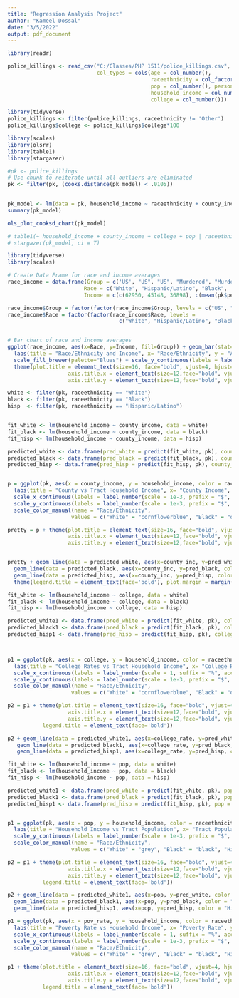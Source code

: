 ```yaml
---
title: "Regression Analysis Project"
author: "Kameel Dossal"
date: "3/5/2022"
output: pdf_document
---
```


```r
library(readr)

police_killings <- read_csv("C:/Classes/PHP 1511/police_killings.csv", 
                            col_types = cols(age = col_number(), 
                                             raceethnicity = col_factor(levels = c("White", "Hispanic/Latino", "Black", "Other")), 
                                             pop = col_number(), personal_income = col_number(),
                                             household_income = col_number(), pov_rate = col_number(), un_rate = col_number(),
                                             college = col_number()))

```

```r
library(tidyverse)
police_killings <- filter(police_killings, raceethnicity != 'Other')
police_killings$college <- police_killings$college*100

```


```r
library(scales)
library(olsrr)
library(table1)
library(stargazer)

#pk <- police_killings
# Use chunk to reiterate until all outliers are eliminated
pk <- filter(pk, (cooks.distance(pk_model) < .0105))
                    

pk_model <- lm(data = pk, household_income ~ raceethnicity + county_income + college + pop)
summary(pk_model)

ols_plot_cooksd_chart(pk_model)

# table1(~ household_income + county_income + college + pop | raceethnicity, data = pk)
# stargazer(pk_model, ci = T)

```

```r
library(tidyverse)
library(scales)

# Create Data Frame for race and income averages
race_income = data.frame(Group = c('US', "US", "US", "Murdered", "Murdered", "Murdered"),
                        Race = c('White', "Hispanic/Latino", "Black", 'White', "Hispanic/Latino", "Black"),
                        Income = c(c(62950, 45148, 36898), c(mean(pk$personal_income[pk$raceethnicity == 'White']), mean(pk$personal_income[pk$raceethnicity == 'Hispanic/Latino']), mean(pk$personal_income[pk$raceethnicity == 'Black']))))

race_income$Group = factor(factor(race_income$Group, levels = c("US", "Murdered"), labels = c("US", "Murdered")))
race_income$Race = factor(factor(race_income$Race, levels = 
                                   c("White", "Hispanic/Latino", "Black"), labels = c("White", "Hispanic/Latino", "Black")))


# Bar chart of race and income averages 
ggplot(race_income, aes(x=Race, y=Income, fill=Group)) + geom_bar(stat="identity", color="black", position=position_dodge()) + 
  labs(title = "Race/Ethnicity and Income", x= "Race/Ethnicity", y = "Average Income") + theme_minimal() +
  scale_fill_brewer(palette="Blues") + scale_y_continuous(labels = label_number(scale = 1e-3, prefix = "$", suffix = "k", accuracy = 1)) +
  theme(plot.title = element_text(size=16, face="bold", vjust=4, hjust=.5, lineheight=0.6), 
                   axis.title.x = element_text(size=12,face="bold", vjust=-3),
                   axis.title.y = element_text(size=12,face="bold", vjust=7), plot.margin = margin(20, 15, 20, 25))


```



```r

white <- filter(pk, raceethnicity == "White")
black <- filter(pk, raceethnicity == "Black")
hisp  <- filter(pk, raceethnicity == "Hispanic/Latino")


fit_white <- lm(household_income ~ county_income, data = white)
fit_black <- lm(household_income ~ county_income, data = black)
fit_hisp <- lm(household_income ~ county_income, data = hisp)

predicted_white <- data.frame(pred_white = predict(fit_white, pk), county_inc = pk$county_income)
predicted_black <- data.frame(pred_black = predict(fit_black, pk), county_inc = pk$county_income)
predicted_hisp <- data.frame(pred_hisp = predict(fit_hisp, pk), county_inc = pk$county_income)


p = ggplot(pk, aes(x = county_income, y = household_income, color = raceethnicity)) + geom_point(size = 2.5, shape = 20) + 
  labs(title = "County vs Tract Household Income", x= "County Income", y = "Tract Household Income") +  
  scale_x_continuous(labels = label_number(scale = 1e-3, prefix = "$", suffix = "k", accuracy = 1)) + 
  scale_y_continuous(labels = label_number(scale = 1e-3, prefix = "$", suffix = "k", accuracy = 1)) + 
  scale_color_manual(name = "Race/Ethnicity",
                    values = c("White" = "cornflowerblue", "Black" = "orchid", "Hispanic/Latino" = "black")) 

pretty = p + theme(plot.title = element_text(size=16, face="bold", vjust=4, hjust=.5, lineheight=0.6), 
                   axis.title.x = element_text(size=12,face="bold", vjust=-3),
                   axis.title.y = element_text(size=12,face="bold", vjust=7))


pretty + geom_line(data = predicted_white, aes(x=county_inc, y=pred_white, color = "White")) +
  geom_line(data = predicted_black, aes(x=county_inc, y=pred_black, color = "Black")) +
  geom_line(data = predicted_hisp, aes(x=county_inc, y=pred_hisp, color = "Hispanic/Latino")) +
  theme(legend.title = element_text(face='bold'), plot.margin = margin(20, 15, 20, 25))


```


```r
fit_white <- lm(household_income ~ college, data = white)
fit_black <- lm(household_income ~ college, data = black)
fit_hisp <- lm(household_income ~ college, data = hisp)

predicted_white1 <- data.frame(pred_white = predict(fit_white, pk), college_rate = pk$college)
predicted_black1 <- data.frame(pred_black = predict(fit_black, pk), college_rate = pk$college)
predicted_hisp1 <- data.frame(pred_hisp = predict(fit_hisp, pk), college_rate = pk$college)



p1 = ggplot(pk, aes(x = college, y = household_income, color = raceethnicity)) + geom_point(size = 2.5, shape = 20) + 
  labs(title = "College Rates vs Tract Household Income", x= "College Rates", y = "Tract Household Income") +  
  scale_x_continuous(labels = label_number(scale = 1, suffix = "%", accuracy = 1)) + 
  scale_y_continuous(labels = label_number(scale = 1e-3, prefix = "$", suffix = "k", accuracy = 1)) +
  scale_color_manual(name = "Race/Ethnicity",
                    values = c("White" = "cornflowerblue", "Black" = "orchid", "Hispanic/Latino" = "black"))

p2 = p1 + theme(plot.title = element_text(size=16, face="bold", vjust=4, hjust=.5, lineheight=0.6), 
                   axis.title.x = element_text(size=12,face="bold", vjust=-3),
                   axis.title.y = element_text(size=12,face="bold", vjust=7), plot.margin = margin(20, 15, 20, 25), 
           legend.title = element_text(face='bold')) 

p2 + geom_line(data = predicted_white1, aes(x=college_rate, y=pred_white, color = "White")) +
   geom_line(data = predicted_black1, aes(x=college_rate, y=pred_black, color = "Black")) +
   geom_line(data = predicted_hisp1, aes(x=college_rate, y=pred_hisp, color = "Hispanic/Latino"))

```

```r
fit_white <- lm(household_income ~ pop, data = white)
fit_black <- lm(household_income ~ pop, data = black)
fit_hisp <- lm(household_income ~ pop, data = hisp)

predicted_white1 <- data.frame(pred_white = predict(fit_white, pk), pop = pk$pop)
predicted_black1 <- data.frame(pred_black = predict(fit_black, pk), pop = pk$pop)
predicted_hisp1 <- data.frame(pred_hisp = predict(fit_hisp, pk), pop = pk$pop)


p1 = ggplot(pk, aes(x = pop, y = household_income, color = raceethnicity)) + geom_point(size = 2.5, shape = 20) + 
  labs(title = "Household Income vs Tract Population", x= "Tract Population", y = "Household Income") + 
  scale_y_continuous(labels = label_number(scale = 1e-3, prefix = "$", suffix = "k", accuracy = 1)) +
  scale_color_manual(name = "Race/Ethnicity",
                    values = c("White" = "grey", "Black" = "black", "Hispanic/Latino" = "saddlebrown"))

p2 = p1 + theme(plot.title = element_text(size=16, face="bold", vjust=4, hjust=.5, lineheight=0.6), 
                   axis.title.x = element_text(size=12,face="bold", vjust=-3),
                   axis.title.y = element_text(size=12,face="bold", vjust=7), plot.margin = margin(20, 15, 20, 25), 
           legend.title = element_text(face='bold')) 

p2 + geom_line(data = predicted_white1, aes(x=pop, y=pred_white, color = "White")) +
  geom_line(data = predicted_black1, aes(x=pop, y=pred_black, color = "Black")) +
  geom_line(data = predicted_hisp1, aes(x=pop, y=pred_hisp, color = "Hispanic/Latino"))

```

```r

p1 = ggplot(pk, aes(x = pov_rate, y = household_income, color = raceethnicity)) + geom_point(size = 2.5, shape = 20) + 
  labs(title = "Poverty Rate vs Household Income", x= "Poverty Rate", y = "Household Income") +  
  scale_x_continuous(labels = label_number(scale = 1, suffix = "%", accuracy = 1)) + 
  scale_y_continuous(labels = label_number(scale = 1e-3, prefix = "$", suffix = "k", accuracy = 1)) +
  scale_color_manual(name = "Race/Ethnicity",
                    values = c("White" = "grey", "Black" = "black", "Hispanic/Latino" = "saddlebrown"))

p1 + theme(plot.title = element_text(size=16, face="bold", vjust=4, hjust=.5, lineheight=0.6), 
                   axis.title.x = element_text(size=12,face="bold", vjust=-3),
                   axis.title.y = element_text(size=12,face="bold", vjust=7), plot.margin = margin(20, 15, 20, 25), 
           legend.title = element_text(face='bold')) 

```















